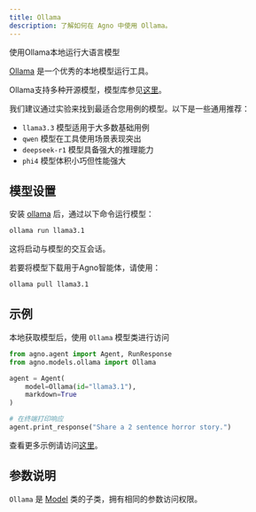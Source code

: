 ```yaml
---
title: Ollama
description: 了解如何在 Agno 中使用 Ollama。
---
```

使用Ollama本地运行大语言模型

[Ollama](https://ollama.com) 是一个优秀的本地模型运行工具。

Ollama支持多种开源模型，模型库参见[这里](https://ollama.com/library)。

我们建议通过实验来找到最适合您用例的模型。以下是一些通用推荐：

- `llama3.3` 模型适用于大多数基础用例
- `qwen` 模型在工具使用场景表现突出
- `deepseek-r1` 模型具备强大的推理能力
- `phi4` 模型体积小巧但性能强大

## 模型设置

安装 [ollama](https://ollama.com) 后，通过以下命令运行模型：

```bash 运行模型
ollama run llama3.1
```

这将启动与模型的交互会话。

若要将模型下载用于Agno智能体，请使用：

```bash 拉取模型
ollama pull llama3.1
```

## 示例

本地获取模型后，使用 `Ollama` 模型类进行访问

<CodeGroup>

```python agent.py
from agno.agent import Agent, RunResponse
from agno.models.ollama import Ollama

agent = Agent(
    model=Ollama(id="llama3.1"),
    markdown=True
)

# 在终端打印响应
agent.print_response("Share a 2 sentence horror story.")
```

</CodeGroup>

<Note> 查看更多示例请访问[这里](../examples/models/ollama)。</Note>

## 参数说明

<Snippet file="model-ollama-params.mdx" />

`Ollama` 是 [Model](/reference/models/model) 类的子类，拥有相同的参数访问权限。